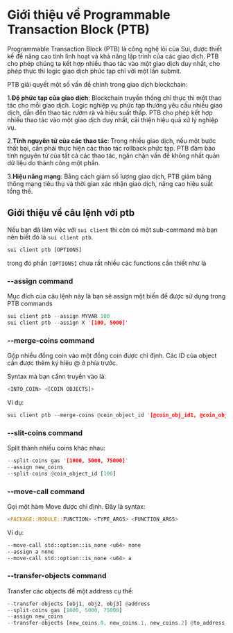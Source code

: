 # Giới thiệu về Programmable Transaction Block (PTB) 

Programmable Transaction Block (PTB) là công nghệ lõi của Sui, được thiết kế để nâng cao tính linh hoạt và khả năng lập trình của các giao dịch. PTB cho phép chúng ta kết hợp nhiều thao tác vào một giao dịch duy nhất, cho phép thực thi logic giao dịch phức tạp chỉ với một lần submit. 


PTB giải quyết một số vấn đề chính trong giao dịch blockchain:

1.**Độ phức tạp của giao dịch**: Blockchain truyền thống chỉ thực thi một thao tác cho mỗi giao dịch. Logic nghiệp vụ phức tạp thường yêu cầu nhiều giao dịch, dẫn đến thao tác rườm rà và hiệu suất thấp. PTB cho phép kết hợp nhiều thao tác vào một giao dịch duy nhất, cải thiện hiệu quả xử lý nghiệp vụ.

2.**Tính nguyên tử của các thao tác**: Trong nhiều giao dịch, nếu một bước thất bại, cần phải thực hiện các thao tác rollback phức tạp. PTB đảm bảo tính nguyên tử của tất cả các thao tác, ngăn chặn vấn đề không nhất quán dữ liệu do thành công một phần.

3.**Hiệu năng mạng**: Bằng cách giảm số lượng giao dịch, PTB giảm băng thông mạng tiêu thụ và thời gian xác nhận giao dịch, nâng cao hiệu suất tổng thể.

## Giới thiệu về câu lệnh với ptb 

Nếu bạn đã làm việc với `sui client` thì còn có một sub-command mà bạn nên biết đó là `sui client ptb`. 

```rust
sui client ptb [OPTIONS]
```

trong đó phần `[OPTIONS]` chưa rất nhiều các functions cần thiết như là 

### --assign command 
Mục đích của câu lệnh này là bạn sẽ assign một biến để được sử dụng trong PTB commands 

```rust
sui client ptb --assign MYVAR 100 
sui client ptb --assign X '[100, 5000]'
```

### --merge-coins command 
Gộp nhiều đồng coin vào một đồng coin được chỉ định. Các ID của object cần được thêm ký hiệu @ ở phía trước.

Syntax mà bạn cầnn truyền vào là: 
```rust
<INTO_COIN> <[COIN OBJECTS]>
```

Ví dụ: 

```rust
sui client ptb --merge-coins @coin_object_id '[@coin_obj_id1, @coin_obj_id2]'
```

### --slit-coins command 

Split thành nhiều coins khác nhau: 

```rust
--split-coins gas '[1000, 5000, 75000]'
--assign new_coins
--split-coins @coin_object_id [100]
```

### --move-call command 

Gọi một hàm Move được chỉ định. Đây là syntax: 

```rust
<PACKAGE::MODULE::FUNCTION> <TYPE_ARGS> <FUNCTION_ARGS>
```

Ví dụ: 

```bash
--move-call std::option::is_none <u64> none
--assign a none
--move-call std::option::is_none <u64> a
```

### --transfer-objects command 

Transfer các objects để một address cụ thể:

```rust 
--transfer-objects [obj1, obj2, obj3] @address
--split-coins gas [1000, 5000, 75000]
--assign new_coins
--transfer-objects [new_coins.0, new_coins.1, new_coins.2] @to_address
```